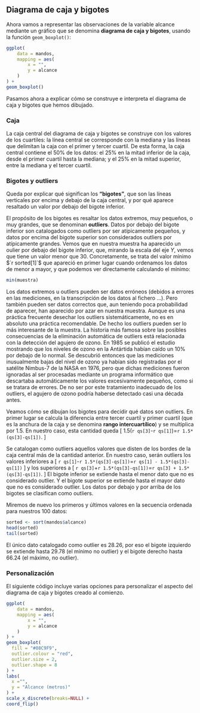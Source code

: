 ## Diagrama de caja y bigotes {#boxplot}

Ahora vamos a representar las observaciones de la variable alcance mediante un gráfico que se denomina **diagrama de caja y bigotes**, usando la función `geom_boxplot()`:

```r
ggplot(
    data = mandos,
    mapping = aes(
        x = "",
        y = alcance
    )
) +
geom_boxplot()
```





Pasamos ahora a explicar cómo se construye e interpreta el diagrama de caja y bigotes que hemos dibujado. 

### Caja

La caja central del diagrama de caja y bigotes se construye con los valores de los cuartiles: la línea central se corresponde con la mediana y las líneas que delimitan la caja con el primer y tercer cuartil.  De esta forma, la caja central contiene el $50\%$ de los datos: el $25\%$ en la mitad inferior de la caja, desde el primer cuartil hasta la mediana; y  el $25\%$ en la mitad superior, entre la mediana y el tercer cuartil. 



 
### Bigotes y outliers

Queda por explicar qué significan los **"bigotes"**, que son las líneas verticales por encima y debajo de la caja central,  y por qué aparece resaltado un valor  por debajo del bigote inferior. 


El propósito de los bigotes es resaltar los datos extremos, muy pequeños, o muy grandes, que se denominan **outliers**. Datos por debajo del bigote inferior son catalogados como outliers por ser atípicamente pequeños, y datos por encima del bigote superior son considerados outliers por  atípicamente grandes. Vemos que en nuestra muestra ha aparecido un oulier por debajo del bigote inferior, que, mirando la escala del eje $Y$, vemos que tiene un valor menor que $30$. Concretamente, se trata del valor mínimo $`r sorted[1]`$ que apareció en primer lugar cuando ordenamos los datos de menor a mayor, y que podemos ver directamente calculando el mínimo:

```r
min(muestra)
```


Los datos extremos u outliers pueden ser datos erróneos (debidos a errores en las mediciones, en la transcripción de los datos al fichero $\dotsc$). Pero también pueden ser datos correctos que, aun teniendo poca probabilidad de aparecer, han aparecido por azar en nuestra muestra. Aunque es una práctica frecuente desechar los outliers sistemáticamente, no es en absoluto una práctica recomendable. De hecho los outliers pueden ser lo más interesante de la muestra.  La historia más famosa sobre las posibles consecuencias de la eliminación automática de outliers está relacionada con la detección del agujero de ozono. En 1985 se publicó el estudio mostrando que los niveles de ozono en la Antártida habían caído un $10\%$ por debajo de lo normal. Se descubrió entonces que las mediciones inusualmente bajas del nivel de ozono ya habían sido registradas por el satélite Nimbus-7 de la NASA en 1976, pero que dichas mediciones fueron ignoradas al ser procesadas mediante un programa informático que descartaba automáticamente los valores excesivamente pequeños, como si se tratara de errores.  De no ser por este tratamiento inadecuado de los outliers, el agujero de ozono podría haberse detectado casi una década antes. 

Veamos cómo se dibujan  los bigotes para decidir qué datos son outliers.
En primer lugar se calcula  la diferencia entre tercer cuartil y primer cuartil (que es la anchura de la caja y se denomina **rango intercuartílico**) y se multiplica por $1.5$. En nuestro caso, esta cantidad queda 
\[
    1.5(`r qs[3]`-`r qs[1]`)=`r 1.5*(qs[3]-qs[1])`.
\]


Se catalogan como outliers aquellos valores que disten de los bordes de la caja central más de la cantidad anterior. En nuestro caso, serán outliers los valores inferiores a 
\[
    `r qs[1]`-`r 1.5*(qs[3]-qs[1])`=`r qs[1] - 1.5*(qs[3]-qs[1])`
\]
y los superiores a 
\[
    `r qs[3]`+`r 1.5*(qs[3]-qs[1])`=`r qs[3] + 1.5*(qs[3]-qs[1])`.
\]
El bigote inferior se extiende hasta el menor dato que no es considerado outlier. Y el bigote superior se extiende  hasta el mayor dato que no es considerado outlier. Los datos por debajo y por arriba de los bigotes se clasifican como outliers.

Miremos de nuevo los primeros y últimos valores en la secuencia ordenada para nuestros $100$ datos:

```r
sorted <- sort(mandos$alcance)
head(sorted)
tail(sorted)
```


El único dato catalogado como outlier es $28.26$, por eso el bigote izquierdo se extiende hasta $29.78$ (el mínimo no outlier) y el bigote derecho hasta $66.24$ (el máximo, no outlier).

### Personalización 

El siguiente código incluye varias opciones para personalizar el aspecto del diagrama de caja y bigotes creado al comienzo. 
```r
ggplot(
    data = mandos,
    mapping = aes(
        x = "",
        y = alcance
    )
) +
geom_boxplot(
  fill = "#08C9F9",
  outlier.colour = "red",
  outlier.size = 2,
  outlier.shape = 8
) +
labs(
  x ="", 
  y = "Alcance (metros)"
) +
scale_x_discrete(breaks=NULL) +
coord_flip()  
```
